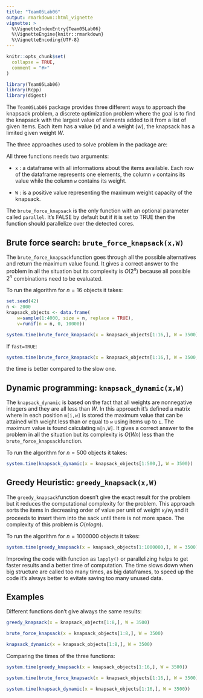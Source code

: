 ```yaml
---
title: "Team05Lab06"
output: rmarkdown::html_vignette
vignette: >
  %\VignetteIndexEntry{Team05Lab06}
  %\VignetteEngine{knitr::rmarkdown}
  %\VignetteEncoding{UTF-8}
---
```


```r
knitr::opts_chunk$set(
  collapse = TRUE,
  comment = "#>"
)
```

```r
library(Team05Lab06)
library(Rcpp)
library(digest)
```

The `Team05Lab06` package provides three different ways to approach the knapsack problem, a discrete optimization problem where the goal is to find the knapsack with the largest value of elements added to it from a list of given items. Each item has a value ($v$) and a weight ($w$), the knapsack has a limited given weight $W$.

The three approaches used to solve problem in the package are:

\itemize{
\item Brute force search: `brute_force_knapsack(x,W)`
\item Dynamic programming: `knapsack_dynamic(x,W)`
\item Greedy heuristic: `greedy_knapsack(x,W)`
}

All three functions needs two arguments:

- `x` : a dataframe with all informations about the items available. Each row of the dataframe represents one elements, the column `v` contains its value while the column `w` contains its weight. 

- `W` : is a positive value representing the maximum weight capacity of the knapsack.

The `brute_force_knapsack` is the only function with an optional parameter called `parallel`. It's FALSE by default but if it is set to TRUE then the function should parallelize over the detected cores.


## Brute force search: `brute_force_knapsack(x,W)`

The `brute_force_knapsack`function goes through all the possible alternatives and return the maximum value found. It gives a correct answer to the problem in all the situation but its complexity is $O(2^n)$ because all possible $2^n$ combinations need to be evaluated. 

To run the algorithm for $n=16$ objects it takes:



```r
set.seed(42)
n <- 2000
knapsack_objects <- data.frame(
    w=sample(1:4000, size = n, replace = TRUE),
    v=runif(n = n, 0, 10000))
```

  ```r
system.time(brute_force_knapsack(x = knapsack_objects[1:16,], W = 3500))
```

If `fast=TRUE`:

```r
system.time(brute_force_knapsack(x = knapsack_objects[1:16,], W = 3500, fast = TRUE))
```

the time is better compared to the slow one.

## Dynamic programming: `knapsack_dynamic(x,W)`

The `knapsack_dynamic` is based on the fact that all weights are nonnegative integers and they are all less than $W$. In this approach it's defined a matrix where in each position `m[i,w]` is stored the maximum value that can be attained with weight less than or equal to `w` using items up to `i`. The maximum value is found calculating `m[n,W]`.
It gives a correct answer to the problem in all the situation but its complexity is $O(Wn)$ less than the `brute_force_knapsack`function. 

To run the algorithm for $n=500$ objects it takes:

```r
system.time(knapsack_dynamic(x = knapsack_objects[1:500,], W = 3500))
```

## Greedy Heuristic: `greedy_knapsack(x,W)`

The `greedy_knapsack`function doesn't give the exact result for the problem but it reduces the computational complexity for the problem. This approach sorts the items in decreasing order of value per unit of weight $v_i/w_i$ and it proceeds to insert them into the sack until there is not more space. 
The complexity of this problem is $O(nlogn)$. 

To run the algorithm for $n=1000000$ objects it takes:

```r
system.time(greedy_knapsack(x = knapsack_objects[1:1000000,], W = 3500))
```

Improving the code with function as `lapply()` or parallelizing helps to get faster results and a better time of computation. The time slows down when big structure are called too many times, as big dataframes, to speed up the code it's always better to evitate saving too many unused data. 

## Examples

Different functions don't give always the same results:

```r
greedy_knapsack(x = knapsack_objects[1:8,], W = 3500)
```
```r
brute_force_knapsack(x = knapsack_objects[1:8,], W = 3500)
```
```r
knapsack_dynamic(x = knapsack_objects[1:8,], W = 3500)
```

Comparing the times of the three functions: 

```r
system.time(greedy_knapsack(x = knapsack_objects[1:16,], W = 3500))
```
```r
system.time(brute_force_knapsack(x = knapsack_objects[1:16,], W = 3500))
```
```r
system.time(knapsack_dynamic(x = knapsack_objects[1:16,], W = 3500))
```